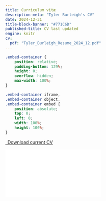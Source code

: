 ```yaml
---
title: Curriculum vitæ
description-meta: "Tyler Burleigh's CV"
date: 2024-12-31
title-block-banner: "#771C6D"
published-title: CV last updated
engine: knitr 
cv:
  pdf: "Tyler_Burleigh_Resume_2024_12.pdf"
---
```


```css
.embed-container {
    position: relative;
    padding-bottom: 129%;
    height: 0;
    overflow: hidden;
    max-width: 100%;
}

.embed-container iframe,
.embed-container object,
.embed-container embed {
    position: absolute;
    top: 0;
    left: 0;
    width: 100%;
    height: 100%;
}
```

```{=html}
<script>
  const newMeta = document.createElement("meta");
  newMeta.setAttribute("name", "robots");
  newMeta.setAttribute("content", "noindex,nofollow");
  document.head.appendChild(newMeta);
</script>
<p class="text-center">
  <a class="btn btn-primary btn-lg cv-download" href="`r rmarkdown::metadata$cv$pdf`" target="_blank">
    <i class="fa-solid fa-file-arrow-down"></i>&ensp;Download current CV
  </a>
</p>

<div class="embed-container">
  <iframe src="`r rmarkdown::metadata$cv$pdf`" style="border: 0.5px"></iframe>
</div>
```
